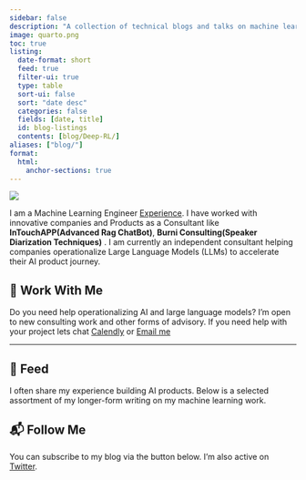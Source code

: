 ```yaml
---
sidebar: false
description: "A collection of technical blogs and talks on machine learning and data science."
image: quarto.png
toc: true
listing:
  date-format: short
  feed: true
  filter-ui: true
  type: table
  sort-ui: false
  sort: "date desc"
  categories: false
  fields: [date, title]
  id: blog-listings
  contents: [blog/Deep-RL/]
aliases: ["blog/"]
format:
  html:
    anchor-sections: true
---
```


::: {layout="[21,79]" .profile-header}

![](profile.png){.profile-pic}

I am a Machine Learning Engineer [Experience](https://www.linkedin.com/in/aditya-khedekar-96b110202). I have worked with innovative companies and Products as a Consultant like **InTouchAPP(Advanced Rag ChatBot)**, **Burni Consulting(Speaker Diarization Techniques)** . I am currently an independent consultant helping companies operationalize Large Language Models (LLMs) to accelerate their AI product journey.

:::

## 💼 Work With Me

Do you need help operationalizing AI and large language models? I’m open to new consulting work and other forms of advisory. If you need help with your project lets chat [Calendly](https://calendly.com/adityakhedekar/30min)  or   [Email me](mailto:adityakhedekar98906@gmail.com)

---

## 📮 Feed

I often share my experience building AI products. Below is a selected assortment of my longer-form writing on my machine learning work.



::: {#blog-listings}
:::

## 📬 Follow Me

You can subscribe to my blog via the button below.  I’m also active on [Twitter](https://x.com/Aditya38763529).

